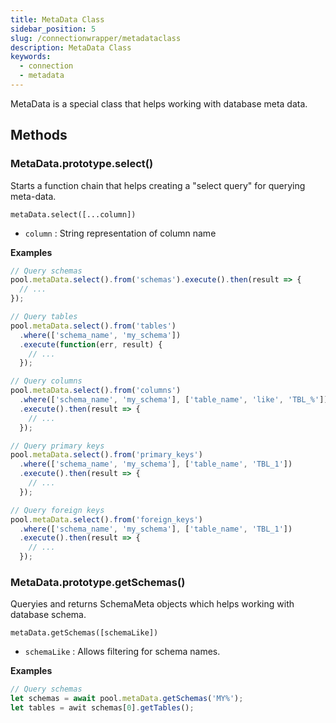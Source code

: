 ```yaml
---
title: MetaData Class
sidebar_position: 5
slug: /connectionwrapper/metadataclass
description: MetaData Class
keywords:
  - connection
  - metadata
---
```


MetaData is a special class that helps working with database meta data.

## Methods
### MetaData.prototype.select()
Starts a function chain that helps creating a "select query" for querying meta-data.

`metaData.select([...column])`

- `column` : String representation of column name

**Examples**

```ts
// Query schemas
pool.metaData.select().from('schemas').execute().then(result => {
  // ...
});

// Query tables
pool.metaData.select().from('tables')
  .where(['schema_name', 'my_schema'])
  .execute(function(err, result) {
    // ...
  });

// Query columns
pool.metaData.select().from('columns')
  .where(['schema_name', 'my_schema'], ['table_name', 'like', 'TBL_%'])
  .execute().then(result => {
    // ...
  });

// Query primary keys
pool.metaData.select().from('primary_keys')
  .where(['schema_name', 'my_schema'], ['table_name', 'TBL_1'])
  .execute().then(result => {
    // ...
  });

// Query foreign keys
pool.metaData.select().from('foreign_keys')
  .where(['schema_name', 'my_schema'], ['table_name', 'TBL_1'])
  .execute().then(result => {
    // ...
  });
```

### MetaData.prototype.getSchemas()
Queryies and returns SchemaMeta objects which helps working with database schema.

`metaData.getSchemas([schemaLike])`

- `schemaLike` : Allows filtering for schema names.

**Examples**

```ts
// Query schemas
let schemas = await pool.metaData.getSchemas('MY%');
let tables = awit schemas[0].getTables();
```